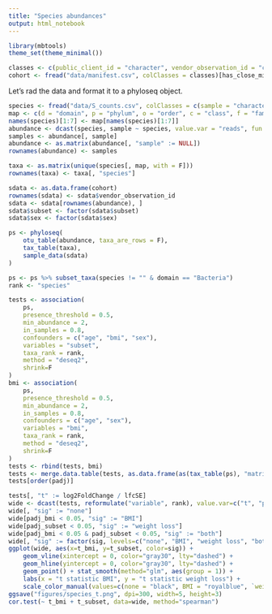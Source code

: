 ```yaml
---
title: "Species abundances"
output: html_notebook
---
```



```r
library(mbtools)
theme_set(theme_minimal())
```

```r
classes <- c(public_client_id = "character", vendor_observation_id = "character")
cohort <- fread("data/manifest.csv", colClasses = classes)[has_close_microbiome == T]
```

Let's rad the data and format it to a phyloseq object.

```r
species <- fread("data/S_counts.csv", colClasses = c(sample = "character"))
map <- c(d = "domain", p = "phylum", o = "order", c = "class", f = "family", g = "genus", s = "species")
names(species)[1:7] <- map[names(species)[1:7]]
abundance <- dcast(species, sample ~ species, value.var = "reads", fun.aggregate = sum)
samples <- abundance[, sample]
abundance <- as.matrix(abundance[, "sample" := NULL])
rownames(abundance) <- samples

taxa <- as.matrix(unique(species[, map, with = F]))
rownames(taxa) <- taxa[, "species"]

sdata <- as.data.frame(cohort)
rownames(sdata) <- sdata$vendor_observation_id
sdata <- sdata[rownames(abundance), ]
sdata$subset <- factor(sdata$subset)
sdata$sex <- factor(sdata$sex)

ps <- phyloseq(
    otu_table(abundance, taxa_are_rows = F),
    tax_table(taxa),
    sample_data(sdata)
)
```


```r
ps <- ps %>% subset_taxa(species != "" & domain == "Bacteria")
rank <- "species"

tests <- association(
    ps, 
    presence_threshold = 0.5,
    min_abundance = 2,
    in_samples = 0.8,
    confounders = c("age", "bmi", "sex"),
    variables = "subset",
    taxa_rank = rank,
    method = "deseq2",
    shrink=F
)
bmi <- association(
    ps, 
    presence_threshold = 0.5,
    min_abundance = 2,
    in_samples = 0.8,
    confounders = c("age", "sex"),
    variables = "bmi",
    taxa_rank = rank,
    method = "deseq2",
    shrink=F
)
tests <- rbind(tests, bmi)
tests <- merge.data.table(tests, as.data.frame(as(tax_table(ps), "matrix")), on=rank)
tests[order(padj)]
```

```r
tests[, "t" := log2FoldChange / lfcSE]
wide <- dcast(tests, reformulate("variable", rank), value.var=c("t", "padj"), fill=0)
wide[, "sig" := "none"]
wide[padj_bmi < 0.05, "sig" := "BMI"]
wide[padj_subset < 0.05, "sig" := "weight loss"]
wide[padj_bmi < 0.05 & padj_subset < 0.05, "sig" := "both"]
wide[, "sig" := factor(sig, levels=c("none", "BMI", "weight loss", "both"))]
ggplot(wide, aes(x=t_bmi, y=t_subset, color=sig)) +
    geom_vline(xintercept = 0, color="gray30", lty="dashed") +
    geom_hline(yintercept = 0, color="gray30", lty="dashed") +
    geom_point() + stat_smooth(method="glm", aes(group = 1)) +
    labs(x = "t statistic BMI", y = "t statistic weight loss") +
    scale_color_manual(values=c(none = "black", BMI = "royalblue", `weight loss`="orange", both = "red"))
ggsave("figures/species_t.png", dpi=300, width=5, height=3)
cor.test(~ t_bmi + t_subset, data=wide, method="spearman")
```